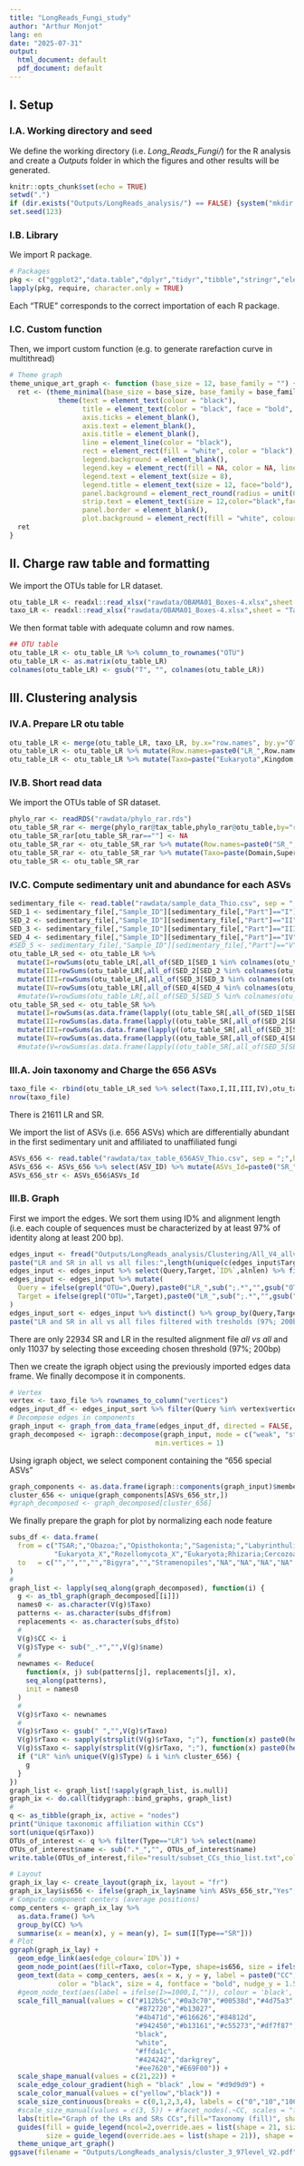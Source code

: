 ---
title: "LongReads_Fungi_study"
author: "Arthur Monjot"
lang: en
date: "2025-07-31"
output:
  html_document: default
  pdf_document: default
---

## I. Setup 
### I.A. Working directory and seed
We define the working directory (i.e. *Long_Reads_Fungi/*) for the R analysis and create a *Outputs* folder in which the figures and other results will be generated.
```{r setup, echo=TRUE, include=TRUE}
knitr::opts_chunk$set(echo = TRUE)
setwd(".")
if (dir.exists("Outputs/LongReads_analysis/") == FALSE) {system("mkdir -p Outputs/LongReads_analysis/")}
set.seed(123)
```

### I.B. Library 
We import R package.
```{r lib, echo=TRUE, message=FALSE, warning=FALSE}
# Packages
pkg <- c("ggplot2","data.table","dplyr","tidyr","tibble","stringr","elementalist","svglite","readxl","igraph","ggraph","tidygraph")
lapply(pkg, require, character.only = TRUE)
```
Each "TRUE" corresponds to the correct importation of each R package. 

### I.C. Custom function 
Then, we import custom function (e.g. to generate rarefaction curve in multithread)
```{r custom function, echo=TRUE, message=FALSE, warning=FALSE}
# Theme graph
theme_unique_art_graph <- function (base_size = 12, base_family = "") {
  ret <- (theme_minimal(base_size = base_size, base_family = base_family) +
            theme(text = element_text(colour = "black"),
                  title = element_text(color = "black", face = "bold", vjust = 0.5, hjust = 0.5),
                  axis.ticks = element_blank(),
                  axis.text = element_blank(),
                  axis.title = element_blank(),
                  line = element_line(color = "black"),
                  rect = element_rect(fill = "white", color = "black"),
                  legend.background = element_blank(),
                  legend.key = element_rect(fill = NA, color = NA, linetype = 0),
                  legend.text = element_text(size = 8),
                  legend.title = element_text(size = 12, face="bold"),
                  panel.background = element_rect_round(radius = unit(0.5, "cm"),fill = "white", color = NULL,size = 1),
                  strip.text = element_text(size = 12,color="black",face="bold",vjust=.5,hjust=.5),
                  panel.border = element_blank(),
                  plot.background = element_rect(fill = "white", colour = "white", linetype = 0)))
  ret
}
```

## II. Charge raw table and formatting
We import the OTUs table for LR dataset.
```{r otu_table_LR, echo=TRUE}
otu_table_LR <- readxl::read_xlsx("rawdata/OBAMA01_Boxes-4.xlsx",sheet = "OtuTable")
taxo_LR <- readxl::read_xlsx("rawdata/OBAMA01_Boxes-4.xlsx",sheet = "Taxonomy")
```

We then format table with adequate column and row names.
```{r formatting, echo=TRUE}
## OTU table
otu_table_LR <- otu_table_LR %>% column_to_rownames("OTU")
otu_table_LR <- as.matrix(otu_table_LR)
colnames(otu_table_LR) <- gsub("T", "", colnames(otu_table_LR))
```

## III. Clustering analysis
### IV.A. Prepare LR otu table
```{r modify otu_table_LR, echo=TRUE}
otu_table_LR <- merge(otu_table_LR, taxo_LR, by.x="row.names", by.y="OTU")
otu_table_LR <- otu_table_LR %>% mutate(Row.names=paste0("LR_",Row.names)) %>% column_to_rownames("Row.names") %>% select(-NegC_2,-TotalAbundance,-Occurrence)
otu_table_LR <- otu_table_LR %>% mutate(Taxo=paste("Eukaryota",Kingdom,Phylum,Class,Order,Family,Genus,Species,sep=";"))
```

### IV.B. Short read data
We import the OTUs table of SR dataset.
```{r otu_table_SR rdata version, echo=TRUE}
phylo_rar <- readRDS("rawdata/phylo_rar.rds")
otu_table_SR_rar <- merge(phylo_rar@tax_table,phylo_rar@otu_table,by="row.names")
otu_table_SR_rar[otu_table_SR_rar==""] <- NA
otu_table_SR_rar <- otu_table_SR_rar %>% mutate(Row.names=paste0("SR_",Row.names)) %>% column_to_rownames("Row.names")
otu_table_SR_rar <- otu_table_SR_rar %>% mutate(Taxo=paste(Domain,Supergroup,Division,Subdivision,Class,Order,Family,Genus,Species,sep=";"))
otu_table_SR <- otu_table_SR_rar
```

### IV.C. Compute sedimentary unit and abundance for each ASVs
```{r charge sediment unit description, echo=TRUE}
sedimentary_file <- read.table("rawdata/sample_data_Thio.csv", sep = ";", header = TRUE)
SED_1 <- sedimentary_file[,"Sample_ID"][sedimentary_file[,"Part"]=="I"]
SED_2 <- sedimentary_file[,"Sample_ID"][sedimentary_file[,"Part"]=="II"]
SED_3 <- sedimentary_file[,"Sample_ID"][sedimentary_file[,"Part"]=="III"]
SED_4 <- sedimentary_file[,"Sample_ID"][sedimentary_file[,"Part"]=="IV"]
#SED_5 <- sedimentary_file[,"Sample_ID"][sedimentary_file[,"Part"]=="V"]
otu_table_LR_sed <- otu_table_LR %>% 
  mutate(I=rowSums(otu_table_LR[,all_of(SED_1[SED_1 %in% colnames(otu_table_LR)])])) %>%
  mutate(II=rowSums(otu_table_LR[,all_of(SED_2[SED_2 %in% colnames(otu_table_LR)])])) %>%
  mutate(III=rowSums(otu_table_LR[,all_of(SED_3[SED_3 %in% colnames(otu_table_LR)])])) %>%
  mutate(IV=rowSums(otu_table_LR[,all_of(SED_4[SED_4 %in% colnames(otu_table_LR)])])) #%>%
  #mutate(V=rowSums(otu_table_LR[,all_of(SED_5[SED_5 %in% colnames(otu_table_LR)])]))
otu_table_SR_sed <- otu_table_SR %>% 
  mutate(I=rowSums(as.data.frame(lapply((otu_table_SR[,all_of(SED_1[SED_1 %in% colnames(otu_table_SR)])]),as.numeric)))) %>%
  mutate(II=rowSums(as.data.frame(lapply((otu_table_SR[,all_of(SED_2[SED_2 %in% colnames(otu_table_SR)])]),as.numeric)))) %>%
  mutate(III=rowSums(as.data.frame(lapply((otu_table_SR[,all_of(SED_3[SED_3 %in% colnames(otu_table_SR)])]),as.numeric)))) %>%
  mutate(IV=rowSums(as.data.frame(lapply((otu_table_SR[,all_of(SED_4[SED_4 %in% colnames(otu_table_SR)])]),as.numeric)))) #%>%
  #mutate(V=rowSums(as.data.frame(lapply((otu_table_SR[,all_of(SED_5[SED_5 %in% colnames(otu_table_SR)])]),as.numeric))))
```

### III.A. Join taxonomy and Charge the 656 ASVs
```{r joint taxonomy, echo=TRUE}
taxo_file <- rbind(otu_table_LR_sed %>% select(Taxo,I,II,III,IV),otu_table_SR_sed %>% select(Taxo,I,II,III,IV))
nrow(taxo_file)
```
There is 21611 LR and SR.

We import the list of ASVs (i.e. 656 ASVs) which are differentially abundant in the first sedimentary unit and affiliated to unaffiliated fungi
```{r charge the 656 differentially abundant ASVs, echo=TRUE}
ASVs_656 <- read.table("rawdata/tax_table_656ASV_Thio.csv", sep = ";",header = TRUE)
ASVs_656 <- ASVs_656 %>% select(ASV_ID) %>% mutate(ASVs_Id=paste0("SR_",ASV_ID))
ASVs_656_str <- ASVs_656$ASVs_Id
```

### III.B. Graph
First we import the edges. We sort them using ID% and alignment length (i.e. each couple of sequences must be characterized by at least 97% of identity along at least 200 bp).
```{r charge edge, echo=TRUE}
edges_input <- fread("Outputs/LongReads_analysis/Clustering/All_V4_allvsall_cover80.tsv", sep = "\t", col.names = c("Query","Target","ID%","alnlen","mism","opens","qlo","qhi","tlo","thi","evalue","bits"))
paste("LR and SR in all vs all files:",length(unique(c(edges_input$Target,edges_input$Query))))
edges_input <- edges_input %>% select(Query,Target,`ID%`,alnlen) %>% filter(`ID%` >= 97 & alnlen >= 200)
edges_input <- edges_input %>% mutate(
  Query = ifelse(grepl("OTU=",Query),paste0("LR_",sub(";.*","",gsub("OTU=","",Query))),paste0("SR_",Query)),
  Target = ifelse(grepl("OTU=",Target),paste0("LR_",sub(";.*","",gsub("OTU=","",Target))),paste0("SR_",Target))
)
edges_input_sort <- edges_input %>% distinct() %>% group_by(Query,Target) %>% summarise(`ID%`=max(`ID%`),alnlen=max(alnlen), .groups = "drop")
paste("LR and SR in all vs all files filtered with tresholds (97%; 200bp):",length(unique(c(edges_input$Target,edges_input$Query))))
```
There are only 22934 SR and LR in the resulted alignment file *all vs all* and only 11037 by selecting those exceeding chosen threshold (97%; 200bp) 

Then we create the igraph object using the previously imported edges data frame. We finally decompose it in components.
```{r prepare igraph object and decompose, echo=TRUE}
# Vertex
vertex <- taxo_file %>% rownames_to_column("vertices")
edges_input_df <- edges_input_sort %>% filter(Query %in% vertex$vertices & Target %in% vertex$vertices)
# Decompose edges in components
graph_input <- graph_from_data_frame(edges_input_df, directed = FALSE, vertices = vertex)
graph_decomposed <- igraph::decompose(graph_input, mode = c("weak", "strong"), max.comps = NA,
                                    min.vertices = 1)
```

Using igraph object, we select component containing the "656 special ASVs"
```{r subset component which contains ASVs_656_str, echo=TRUE}
graph_components <- as.data.frame(igraph::components(graph_input)$membership)
cluster_656 <- unique(graph_components[ASVs_656_str,])
#graph_decomposed <- graph_decomposed[cluster_656]
```

We finally prepare the graph for plot by normalizing each node feature

```{r prepare graph (correct and homogeneize node features), echo=TRUE}
subs_df <- data.frame(
  from = c("TSAR;","Obazoa;","Opisthokonta;","Sagenista;","Labyrinthulidia","Opisthokonta_X;","Straminipila","Fungi_X","Fungi_XX",
           "Eukaryota_X","Rozellomycota_X","Eukaryota;Rhizaria;Cercozoa;Thecofilosea","Stramenopiles;Bacillariophyta"),
  to   = c("","","","","Bigyra","","Stramenopiles","NA","NA","NA","NA","Eukaryota;Rhizaria;Cercozoa;Filosa-Thecofilosea","Stramenopiles;Gyrista;Bacillariophyceae")
)
#
graph_list <- lapply(seq_along(graph_decomposed), function(i) {
  g <- as_tbl_graph(graph_decomposed[[i]])
  names0 <- as.character(V(g)$Taxo)
  patterns <- as.character(subs_df$from)
  replacements <- as.character(subs_df$to)
  #
  V(g)$CC <- i
  V(g)$Type <- sub("_.*","",V(g)$name)
  #
  newnames <- Reduce(
    function(x, j) sub(patterns[j], replacements[j], x),
    seq_along(patterns),
    init = names0
  )
  #
  V(g)$rTaxo <- newnames
  #
  V(g)$rTaxo <- gsub(" ","",V(g)$rTaxo)
  V(g)$rTaxo <- sapply(strsplit(V(g)$rTaxo, ";"), function(x) paste0(head(x, 3), collapse = ";"))
  V(g)$sTaxo <- sapply(strsplit(V(g)$rTaxo, ";"), function(x) paste0(head(x, 2), collapse = ";"))
  if ("LR" %in% unique(V(g)$Type) & i %in% cluster_656) {
    g
  }
})
graph_list <- graph_list[!sapply(graph_list, is.null)]
graph_ix <- do.call(tidygraph::bind_graphs, graph_list)
#
q <- as_tibble(graph_ix, active = "nodes")
print("Unique taxonomic affiliation within CCs")
sort(unique(q$rTaxo))
OTUs_of_interest <- q %>% filter(Type=="LR") %>% select(name)
OTUs_of_interest$name <- sub(".*_","", OTUs_of_interest$name)
write.table(OTUs_of_interest,file="result/subset_CCs_thio_list.txt",col.names = FALSE, row.names = FALSE,quote = FALSE)
```

```{r plot, echo=TRUE, fig.height=10, fig.width=18}
# Layout
graph_ix_lay <- create_layout(graph_ix, layout = "fr")
graph_ix_lay$is656 <- ifelse(graph_ix_lay$name %in% ASVs_656_str,"Yes","No")
# Compute component centers (average positions)
comp_centers <- graph_ix_lay %>%
  as.data.frame() %>%
  group_by(CC) %>%
  summarise(x = mean(x), y = mean(y), I= sum(I[Type=="SR"]))
# Plot
ggraph(graph_ix_lay) + 
  geom_edge_link(aes(edge_colour=`ID%`)) + 
  geom_node_point(aes(fill=rTaxo, color=Type, shape=is656, size = ifelse(I==0,0,log10(I)))) +
  geom_text(data = comp_centers, aes(x = x, y = y, label = paste0("CC", CC, " n=",I)),
            color = "black", size = 4, fontface = "bold", nudge_y = 1.5,nudge_x = 1) +
  #geom_node_text(aes(label = ifelse(I>=1000,I,"")), colour = 'black', nudge_x = 1, nudge_y = 1) + 
  scale_fill_manual(values = c("#112b5c","#0a3c70","#00538d","#4d75a3","#7da2c2","lightblue",
                               "#872720","#b13027",
                               "#4b471d","#616626","#84812d",
                               "#942450","#b13161","#c55273","#df7f87",#"#e7aea9",
                               "black",
                               "white",
                               "#ffda1c",
                               "#424242","darkgrey",
                               "#ee7620","#E69F00")) +
  scale_shape_manual(values = c(21,22)) + 
  scale_edge_colour_gradient(high = "black" ,low = "#d9d9d9") +
  scale_color_manual(values = c("yellow","black")) + 
  scale_size_continuous(breaks = c(0,1,2,3,4), labels = c("0","10","100","1000","10000")) +
  #scale_size_manual(values = c(3, 5)) + #facet_nodes(.~CC, scales = "free",ncol = 4) + 
  labs(title="Graph of the LRs and SRs CCs",fill="Taxonomy (fill)", shape = "Included among the 656 un. Fungal ASVs (shape)", size = "Abundance in Sedimentary unit I (size)", color = "Technology (color)") + 
  guides(fill = guide_legend(ncol=2,override.aes = list(shape = 21, size = 4)), color = guide_legend(override.aes = list(shape = 21, size = 4, fill = "grey")),
         size = guide_legend(override.aes = list(shape = 21)), shape = guide_legend(override.aes = list(size = 4))) + 
  theme_unique_art_graph()
ggsave(filename = "Outputs/LongReads_analysis/cluster_3_97level_V2.pdf",width=18,height=10)
```